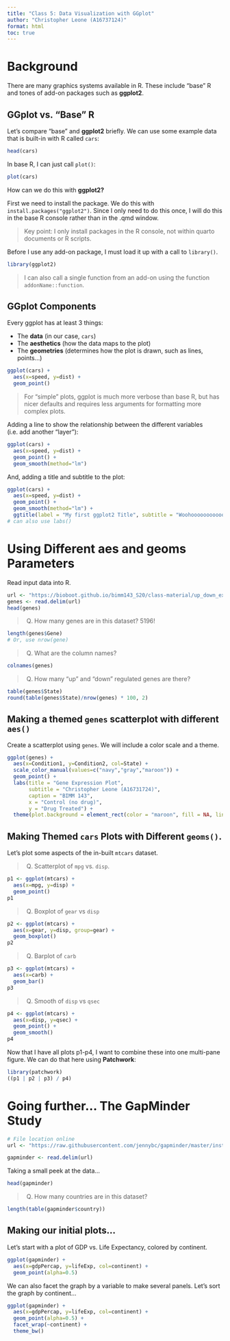 ```yaml
---
title: "Class 5: Data Visualization with GGplot"
author: "Christopher Leone (A16737124)"
format: html
toc: true
---
```


# Background

There are many graphics systems available in R. These include "base" R and tones of add-on packages such as **ggplot2**.

## GGplot vs. "Base" R

Let's compare "base" and **ggplot2** briefly. We can use some example data that is built-in with R called `cars`:

```r
head(cars)
```

In base R, I can just call `plot()`:

```r
plot(cars)
```

How can we do this with **ggplot2?**

First we need to install the package. We do this with `install.packages("ggplot2")`. Since I only need to do this once, I will do this in the base R console rather than in the .qmd window.

> Key point: I only install packages in the R console, not within quarto documents or R scripts.

Before I use any add-on package, I must load it up with a call to `library()`.

```r
library(ggplot2)
```

> I can also call a single function from an add-on using the function `addonName::function`.

## GGplot Components

Every ggplot has at least 3 things:

- The **data** (in our case, `cars`)
- The **aesthetics** (how the data maps to the plot)
- The **geometries** (determines how the plot is drawn, such as lines, points...)

```r
ggplot(cars) +
  aes(x=speed, y=dist) +
  geom_point()
```

> For "simple" plots, ggplot is much more verbose than base R, but has nicer defaults and requires less arguments for formatting more complex plots.

Adding a line to show the relationship between the different variables (i.e. add another "layer"):

```r
ggplot(cars) +
  aes(x=speed, y=dist) +
  geom_point() + 
  geom_smooth(method="lm")
```

And, adding a title and subtitle to the plot:

```r
ggplot(cars) +
  aes(x=speed, y=dist) +
  geom_point() + 
  geom_smooth(method="lm") + 
  ggtitle(label = "My first ggplot2 Title", subtitle = "Woohooooooooooo")
# can also use labs()
```


# Using Different aes and geoms Parameters

Read input data into R.

```r
url <- "https://bioboot.github.io/bimm143_S20/class-material/up_down_expression.txt"
genes <- read.delim(url)
head(genes)
```

> (Q) How many genes are in this dataset? 5196!

```r
length(genes$Gene)
# Or, use nrow(gene)
```

> (Q) What are the column names?

```r
colnames(genes)
```

> (Q) How many "up" and "down" regulated genes are there?

```r
table(genes$State)
round(table(genes$State)/nrow(genes) * 100, 2)
```

## Making a themed `genes` scatterplot with different `aes()`

Create a scatterplot using `genes`. We will include a color scale and a theme.

```r
ggplot(genes) +
  aes(x=Condition1, y=Condition2, col=State) +
  scale_color_manual(values=c("navy","gray","maroon")) +
  geom_point() +
  labs(title = "Gene Expression Plot", 
       subtitle = "Christopher Leone (A16731724)", 
       caption = "BIMM 143",
       x = "Control (no drug)",
       y = "Drug Treated") +
  theme(plot.background = element_rect(color = "maroon", fill = NA, linewidth = 3))
```

## Making Themed `cars` Plots with Different `geoms()`.

Let's plot some aspects of the in-built `mtcars` dataset.

> (Q) Scatterplot of `mpg` vs. `disp`.

```r
p1 <- ggplot(mtcars) +
  aes(x=mpg, y=disp) + 
  geom_point()
p1
```

> (Q) Boxplot of `gear` vs `disp`

```r
p2 <- ggplot(mtcars) + 
  aes(x=gear, y=disp, group=gear) + 
  geom_boxplot()
p2
```
 
> (Q) Barplot of `carb`

```r
p3 <- ggplot(mtcars) +
  aes(x=carb) + 
  geom_bar()
p3
```

> (Q) Smooth of `disp` vs `qsec`

```r
p4 <- ggplot(mtcars) +
  aes(x=disp, y=qsec) + 
  geom_point() +
  geom_smooth()
p4
```

Now that I have all plots p1-p4, I want to combine these into one multi-pane figure. We can do that here using **Patchwork**:

```r
library(patchwork)
((p1 | p2 | p3) / p4)
```

# Going further... The GapMinder Study

```r
# File location online
url <- "https://raw.githubusercontent.com/jennybc/gapminder/master/inst/extdata/gapminder.tsv"

gapminder <- read.delim(url)
```

Taking a small peek at the data...

```r
head(gapminder)
```

> (Q) How many countries are in this dataset?

```r
length(table(gapminder$country))
```

## Making our initial plots...

Let's start with a plot of GDP vs. Life Expectancy, colored by continent.

```r
ggplot(gapminder) +
  aes(x=gdpPercap, y=lifeExp, col=continent) +
  geom_point(alpha=0.5)
```

We can also facet the graph by a variable to make several panels. Let's sort the graph by continent...

```r
ggplot(gapminder) +
  aes(x=gdpPercap, y=lifeExp, col=continent) +
  geom_point(alpha=0.5) + 
  facet_wrap(~continent) + 
  theme_bw()
```

